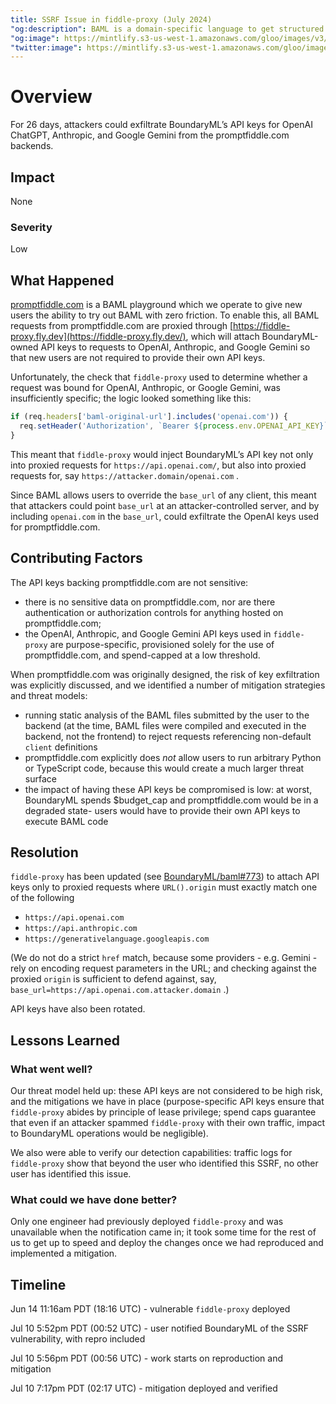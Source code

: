 ```yaml
---
title: SSRF Issue in fiddle-proxy (July 2024)
"og:description": BAML is a domain-specific language to get structured data from LLMs
"og:image": https://mintlify.s3-us-west-1.amazonaws.com/gloo/images/v3/AITeam.png
"twitter:image": https://mintlify.s3-us-west-1.amazonaws.com/gloo/images/v3/AITeam.png
---
```


# Overview

For 26 days, attackers could exfiltrate BoundaryML’s API keys for OpenAI ChatGPT, Anthropic, and Google Gemini from the promptfiddle.com backends.

## Impact

None

### Severity

Low

## What Happened

[promptfiddle.com](https://promptfiddle.com) is a BAML playground which we operate to give new users the ability to try out BAML with zero friction. To enable this, all BAML requests from promptfiddle.com are proxied through [https://fiddle-proxy.fly.dev](https://fiddle-proxy.fly.dev/), which will attach BoundaryML-owned API keys to requests to OpenAI, Anthropic, and Google Gemini so that new users are not required to provide their own API keys.

Unfortunately, the check that `fiddle-proxy` used to determine whether a request was bound for OpenAI, Anthropic, or Google Gemini, was insufficiently specific; the logic looked something like this:

```jsx
if (req.headers['baml-original-url'].includes('openai.com')) {
  req.setHeader('Authorization', `Bearer ${process.env.OPENAI_API_KEY}`)
}
```

This meant that `fiddle-proxy` would inject BoundaryML’s API key not only into proxied requests for `https://api.openai.com/`, but also into proxied requests for, say `https://attacker.domain/openai.com` .

Since BAML allows users to override the `base_url` of any client, this meant that attackers could point `base_url` at an attacker-controlled server, and by including `openai.com` in the `base_url`, could exfiltrate the OpenAI keys used for promptfiddle.com.

## Contributing Factors

The API keys backing promptfiddle.com are not sensitive:

- there is no sensitive data on promptfiddle.com, nor are there authentication or authorization controls for anything hosted on promptfiddle.com;
- the OpenAI, Anthropic, and Google Gemini API keys used in `fiddle-proxy` are purpose-specific, provisioned solely for the use of promptfiddle.com, and spend-capped at a low threshold.

When promptfiddle.com was originally designed, the risk of key exfiltration was explicitly discussed, and we identified a number of mitigation strategies and threat models:

- running static analysis of the BAML files submitted by the user to the backend (at the time, BAML files were compiled and executed in the backend, not the frontend) to reject requests referencing non-default `client` definitions
- promptfiddle.com explicitly does *not* allow users to run arbitrary Python or TypeScript code, because this would create a much larger threat surface
- the impact of having these API keys be compromised is low: at worst, BoundaryML spends $budget_cap and promptfiddle.com would be in a degraded state- users would have to provide their own API keys to execute BAML code

## Resolution

`fiddle-proxy` has been updated (see [BoundaryML/baml#773](https://github.com/BoundaryML/baml/pull/773)) to attach API keys only to proxied requests where `URL().origin` must exactly match one of the following

- `https://api.openai.com`
- `https://api.anthropic.com`
- `https://generativelanguage.googleapis.com`

(We do not do a strict `href` match, because some providers - e.g. Gemini - rely on encoding request parameters in the URL; and checking against the proxied `origin` is sufficient to defend against, say, `base_url=https://api.openai.com.attacker.domain` .)

API keys have also been rotated.

## Lessons Learned

### What went well?

Our threat model held up: these API keys are not considered to be high risk, and the mitigations we have in place (purpose-specific API keys ensure that `fiddle-proxy` abides by principle of lease privilege; spend caps guarantee that even if an attacker spammed `fiddle-proxy` with their own traffic, impact to BoundaryML operations would be negligible).

We also were able to verify our detection capabilities: traffic logs for `fiddle-proxy` show that beyond the user who identified this SSRF, no other user has identified this issue.

### What could we have done better?

Only one engineer had previously deployed `fiddle-proxy` and was unavailable when the notification came in; it took some time for the rest of us to get up to speed and deploy the changes once we had reproduced and implemented a mitigation.

## Timeline

Jun 14 11:16am PDT (18:16 UTC) - vulnerable `fiddle-proxy` deployed

Jul 10 5:52pm PDT (00:52 UTC) - user notified BoundaryML of the SSRF vulnerability, with repro included

Jul 10 5:56pm PDT (00:56 UTC) - work starts on reproduction and mitigation

Jul 10 7:17pm PDT (02:17 UTC) - mitigation deployed and verified